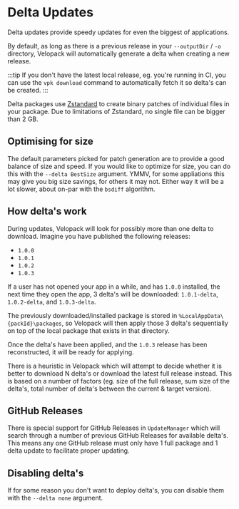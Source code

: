 # Delta Updates

<AppliesTo all />
Delta updates provide speedy updates for even the biggest of applications.

By default, as long as there is a previous release in your `--outputDir` / `-o` directory, Velopack will automatically generate a delta when creating a new release.

:::tip
If you don't have the latest local release, eg. you're running in CI, you can use the `vpk download` command to automatically fetch it so delta's can be created.
:::

Delta packages use [Zstandard](https://github.com/facebook/zstd) to create binary patches of individual files in your package. Due to limitations of Zstandard, no single file can be bigger than 2 GB.

## Optimising for size

The default parameters picked for patch generation are to provide a good balance of size and speed. 
If you would like to optimize for size, you can do this with the `--delta BestSize` argument.
YMMV, for some appliations this may give you big size savings, for others it may not. Either way it will be a lot slower, about on-par with the `bsdiff` algorithm.

## How delta's work

During updates, Velopack will look for possibly more than one delta to download. Imagine you have published the following releases:

- `1.0.0`
- `1.0.1`
- `1.0.2`
- `1.0.3`

If a user has not opened your app in a while, and has `1.0.0` installed, the next time they open the app, 
3 delta's will be downloaded: `1.0.1-delta`, `1.0.2-delta`, and `1.0.3-delta`.

The previously downloaded/installed package is stored in `%LocalAppData\{packId}\packages`, so Velopack will then apply those 3 delta's sequentially 
on top of the local package that exists in that directory. 

Once the delta's have been applied, and the `1.0.3` release has been reconstructed, it will be ready for applying. 

There is a heuristic in Velopack which will attempt to decide whether it is better to download N delta's or download the latest full release instead.
This is based on a number of factors (eg. size of the full release, sum size of the delta's, total number of delta's between the current & target version).

## GitHub Releases

There is special support for GitHub Releases in `UpdateManager` which will search through a number of previous GitHub Releases for available delta's. 
This means any one GitHub release must only have 1 full package and 1 delta update to facilitate proper updating. 

## Disabling delta's

If for some reason you don't want to deploy delta's, you can disable them with the `--delta none` argument.
